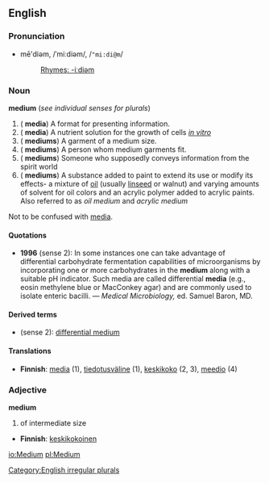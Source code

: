 ==English==
===Pronunciation===
*mē'diəm, /ˈmiːdiəm/, /<tt>"mi:di@m</tt>/
*:[[Rhymes:English:-iːdiəm|Rhymes: -iːdiəm]]

===Noun===
'''medium''' (''see individual senses for plurals'')

#({{p}} '''media''') A format for presenting information.
#({{p}} '''media''') A nutrient solution for the growth of cells ''[[in vitro]]''
#({{p}} '''mediums''') A garment of a medium size.
#({{p}} '''mediums''') A person whom medium garments fit.
#({{p}} '''mediums''') Someone who supposedly conveys information from the spirit world
#({{p}} '''mediums''') A substance added to paint to extend its use or modify its effects- a mixture of [[oil]] (usually [[linseed]] or walnut) and varying amounts of solvent for oil colors and an acrylic polymer added to acrylic paints.  Also referred to as ''oil medium'' and ''acrylic medium''   

Not to be confused with [[media]].

====Quotations====
* '''1996''' (sense 2): In some instances one can take advantage of differential carbohydrate fermentation capabilities of microorganisms by incorporating one or more carbohydrates in the '''medium''' along with a suitable pH indicator. Such media are called differential '''media''' (e.g., eosin methylene blue or MacConkey agar) and are commonly used to isolate enteric bacilli. &mdash; ''Medical Microbiology,'' ed. Samuel Baron, MD.

====Derived terms====
* (sense 2): [[differential medium]]

====Translations====
*'''Finnish''': [[media]] (1), [[tiedotusväline]] (1), [[keskikoko]] (2, 3), [[meedio]] (4)

===Adjective===
'''medium'''
#of intermediate size

*'''Finnish''': [[keskikokoinen]]

[[Category:English irregular plurals]]

[[io:Medium]]
[[pl:Medium]]